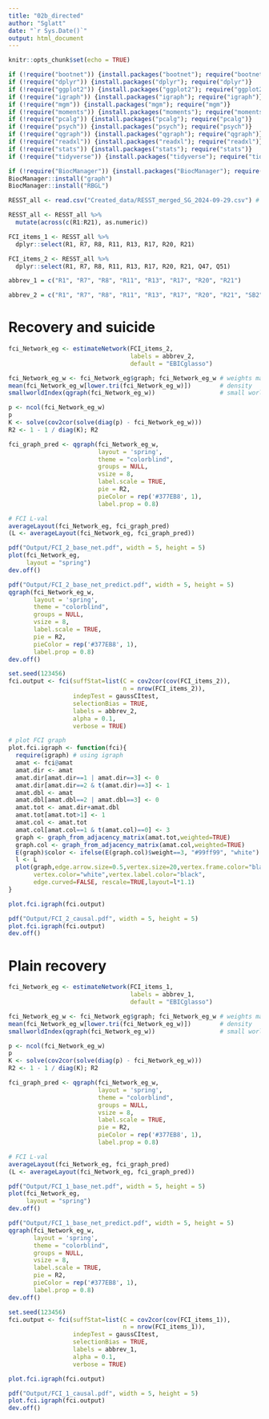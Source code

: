 ```yaml
---
title: "02b_directed"
author: "Sglatt"
date: "`r Sys.Date()`"
output: html_document
---
```


```r
knitr::opts_chunk$set(echo = TRUE)
```

```r
if (!require("bootnet")) {install.packages("bootnet"); require("bootnet")}
if (!require("dplyr")) {install.packages("dplyr"); require("dplyr")}
if (!require("ggplot2")) {install.packages("ggplot2"); require("ggplot2")}
if (!require("igraph")) {install.packages("igraph"); require("igraph")}
if (!require("mgm")) {install.packages("mgm"); require("mgm")}
if (!require("moments")) {install.packages("moments"); require("moments")}
if (!require("pcalg")) {install.packages("pcalg"); require("pcalg")}
if (!require("psych")) {install.packages("psych"); require("psych")}
if (!require("qgraph")) {install.packages("qgraph"); require("qgraph")}
if (!require("readxl")) {install.packages("readxl"); require("readxl")}
if (!require("stats")) {install.packages("stats"); require("stats")}
if (!require("tidyverse")) {install.packages("tidyverse"); require("tidyverse")}

if (!require("BiocManager")) {install.packages("BiocManager"); require("BiocManager")}
BiocManager::install("graph")
BiocManager::install("RBGL") 
```

```r
RESST_all <- read.csv("Created_data/RESST_merged_SG_2024-09-29.csv") # From "01a_data_processing"

RESST_all <- RESST_all %>%
  mutate(across(c(R1:R21), as.numeric))

FCI_items_1 <- RESST_all %>%
  dplyr::select(R1, R7, R8, R11, R13, R17, R20, R21)

FCI_items_2 <- RESST_all %>%
  dplyr::select(R1, R7, R8, R11, R13, R17, R20, R21, Q47, Q51)

abbrev_1 = c("R1", "R7", "R8", "R11", "R13", "R17", "R20", "R21")

abbrev_2 = c("R1", "R7", "R8", "R11", "R13", "R17", "R20", "R21", "SB2", "SB4")
```

# Recovery and suicide
```r
fci_Network_eg <- estimateNetwork(FCI_items_2, 
                                  labels = abbrev_2,
                                  default = "EBICglasso")

fci_Network_eg_w <- fci_Network_eg$graph; fci_Network_eg_w # weights matrix
mean(fci_Network_eg_w[lower.tri(fci_Network_eg_w)])        # density 
smallworldIndex(qgraph(fci_Network_eg_w))                  # small world index

p <- ncol(fci_Network_eg_w)
p
K <- solve(cov2cor(solve(diag(p) - fci_Network_eg_w)))
R2 <- 1 - 1 / diag(K); R2

fci_graph_pred <- qgraph(fci_Network_eg_w, 
                         layout = 'spring', 
                         theme = "colorblind",
                         groups = NULL,
                         vsize = 8, 
                         label.scale = TRUE, 
                         pie = R2,
                         pieColor = rep('#377EB8', 1),
                         label.prop = 0.8)

# FCI L-val
averageLayout(fci_Network_eg, fci_graph_pred)
(L <- averageLayout(fci_Network_eg, fci_graph_pred))

pdf("Output/FCI_2_base_net.pdf", width = 5, height = 5)
plot(fci_Network_eg, 
     layout = "spring")
dev.off()

pdf("Output/FCI_2_base_net_predict.pdf", width = 5, height = 5)
qgraph(fci_Network_eg_w, 
       layout = 'spring', 
       theme = "colorblind",
       groups = NULL,
       vsize = 8, 
       label.scale = TRUE, 
       pie = R2,
       pieColor = rep('#377EB8', 1),
       label.prop = 0.8)
dev.off()
```

```r
set.seed(123456)
fci.output <- fci(suffStat=list(C = cov2cor(cov(FCI_items_2)), 
                                n = nrow(FCI_items_2)),
                  indepTest = gaussCItest,
                  selectionBias = TRUE,
                  labels = abbrev_2,
                  alpha = 0.1, 
                  verbose = TRUE)

# plot FCI graph 
plot.fci.igraph <- function(fci){
  require(igraph) # using igraph
  amat <- fci@amat
  amat.dir <- amat
  amat.dir[amat.dir==1 | amat.dir==3] <- 0
  amat.dir[amat.dir==2 & t(amat.dir)==3] <- 1
  amat.dbl <- amat
  amat.dbl[amat.dbl==2 | amat.dbl==3] <- 0
  amat.tot <- amat.dir+amat.dbl
  amat.tot[amat.tot>1] <- 1
  amat.col <- amat.tot
  amat.col[amat.col==1 & t(amat.col)==0] <- 3
  graph <- graph_from_adjacency_matrix(amat.tot,weighted=TRUE)
  graph.col <- graph_from_adjacency_matrix(amat.col,weighted=TRUE)
  E(graph)$color <- ifelse(E(graph.col)$weight==3, "#99ff99", "white")
  l <- L
  plot(graph,edge.arrow.size=0.5,vertex.size=20,vertex.frame.color="black",
       vertex.color="white",vertex.label.color="black", 
       edge.curved=FALSE, rescale=TRUE,layout=l*1.1)
}

plot.fci.igraph(fci.output) 

pdf("Output/FCI_2_causal.pdf", width = 5, height = 5)
plot.fci.igraph(fci.output)
dev.off()
```

# Plain recovery
```r
fci_Network_eg <- estimateNetwork(FCI_items_1, 
                                  labels = abbrev_1,
                                  default = "EBICglasso")

fci_Network_eg_w <- fci_Network_eg$graph; fci_Network_eg_w # weights matrix
mean(fci_Network_eg_w[lower.tri(fci_Network_eg_w)])        # density 
smallworldIndex(qgraph(fci_Network_eg_w))                  # small world index

p <- ncol(fci_Network_eg_w)
p
K <- solve(cov2cor(solve(diag(p) - fci_Network_eg_w)))
R2 <- 1 - 1 / diag(K); R2

fci_graph_pred <- qgraph(fci_Network_eg_w, 
                         layout = 'spring', 
                         theme = "colorblind",
                         groups = NULL,
                         vsize = 8, 
                         label.scale = TRUE, 
                         pie = R2,
                         pieColor = rep('#377EB8', 1),
                         label.prop = 0.8)

# FCI L-val
averageLayout(fci_Network_eg, fci_graph_pred)
(L <- averageLayout(fci_Network_eg, fci_graph_pred))

pdf("Output/FCI_1_base_net.pdf", width = 5, height = 5)
plot(fci_Network_eg, 
     layout = "spring")
dev.off()

pdf("Output/FCI_1_base_net_predict.pdf", width = 5, height = 5)
qgraph(fci_Network_eg_w, 
       layout = 'spring', 
       theme = "colorblind",
       groups = NULL,
       vsize = 8, 
       label.scale = TRUE, 
       pie = R2,
       pieColor = rep('#377EB8', 1),
       label.prop = 0.8)
dev.off()
```

```r
set.seed(123456)
fci.output <- fci(suffStat=list(C = cov2cor(cov(FCI_items_1)), 
                                n = nrow(FCI_items_1)),
                  indepTest = gaussCItest,
                  selectionBias = TRUE,
                  labels = abbrev_1,
                  alpha = 0.1, 
                  verbose = TRUE)

plot.fci.igraph(fci.output) 

pdf("Output/FCI_1_causal.pdf", width = 5, height = 5)
plot.fci.igraph(fci.output)
dev.off()
```
